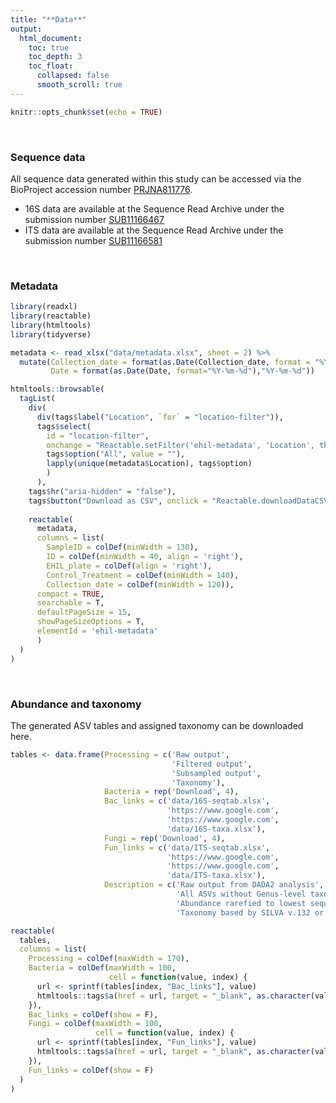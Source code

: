 ```yaml
---
title: "**Data**"
output:
  html_document:
    toc: true
    toc_depth: 3
    toc_float:
      collapsed: false
      smooth_scroll: true
---
```


```r
knitr::opts_chunk$set(echo = TRUE)
```

</br>

### Sequence data

All sequence data generated within this study can be accessed via the BioProject accession number [PRJNA811776](https://www.ncbi.nlm.nih.gov/bioproject/PRJNA811776). 
</br>

<ul>
  <li>16S data are available at the Sequence Read Archive under the submission number [SUB11166467](https://submit.ncbi.nlm.nih.gov/subs/sra/SUB11166467)</li>
  <li>ITS data are available at the Sequence Read Archive under the submission number [SUB11166581](https://submit.ncbi.nlm.nih.gov/subs/sra/SUB11166581)</li>
</ul>

</br>

### Metadata

```r
library(readxl)
library(reactable)
library(htmltools)
library(tidyverse)

metadata <- read_xlsx("data/metadata.xlsx", sheet = 2) %>% 
  mutate(Collection_date = format(as.Date(Collection_date, format = "%Y-%m-%d"), "%Y-%m-%d"),
         Date = format(as.Date(Date, format="%Y-%m-%d"),"%Y-%m-%d"))

htmltools::browsable(
  tagList(
    div(
      div(tags$label("Location", `for` = "location-filter")),
      tags$select(
        id = "location-filter",
        onchange = "Reactable.setFilter('ehil-metadata', 'Location', this.value)",
        tags$option("All", value = ""),
        lapply(unique(metadata$Location), tags$option)
        )
      ),
    tags$hr("aria-hidden" = "false"),
    tags$button("Download as CSV", onclick = "Reactable.downloadDataCSV('ehil-metadata', 'metadata.csv')"),
    
    reactable(
      metadata,
      columns = list(
        SampleID = colDef(minWidth = 130),
        ID = colDef(minWidth = 40, align = 'right'),
        EHIL_plate = colDef(align = 'right'),
        Control_Treatment = colDef(minWidth = 140),
        Collection_date = colDef(minWidth = 120)),
      compact = TRUE,
      searchable = T,
      defaultPageSize = 15,
      showPageSizeOptions = T,
      elementId = 'ehil-metadata'
      )
  )
)

```

</br>

### Abundance and taxonomy

The generated ASV tables and assigned taxonomy can be downloaded here.

```r
tables <- data.frame(Processing = c('Raw output', 
                                    'Filtered output', 
                                    'Subsampled output', 
                                    'Taxonomy'), 
                     Bacteria = rep('Download', 4),
                     Bac_links = c('data/16S-seqtab.xlsx', 
                                   'https://www.google.com', 
                                   'https://www.google.com', 
                                   'data/16S-taxa.xlsx'),
                     Fungi = rep('Download', 4),
                     Fun_links = c('data/ITS-seqtab.xlsx', 
                                   'https://www.google.com', 
                                   'https://www.google.com', 
                                   'data/ITS-taxa.xlsx'),
                     Description = c('Raw output from DADA2 analysis',
                                     'All ASVs without Genus-level taxonomy removed',
                                     'Abundance rarefied to lowest sequencing depth',
                                     'Taxonomy based by SILVA v.132 or UNITE 2021-05-10'))

reactable(
  tables,
  columns = list(
    Processing = colDef(maxWidth = 170),
    Bacteria = colDef(maxWidth = 100,
                      cell = function(value, index) {
      url <- sprintf(tables[index, "Bac_links"], value)
      htmltools::tags$a(href = url, target = "_blank", as.character(value))
    }),
    Bac_links = colDef(show = F),
    Fungi = colDef(maxWidth = 100,
                   cell = function(value, index) {
      url <- sprintf(tables[index, "Fun_links"], value)
      htmltools::tags$a(href = url, target = "_blank", as.character(value))
    }),
    Fun_links = colDef(show = F)
  )
)

```

